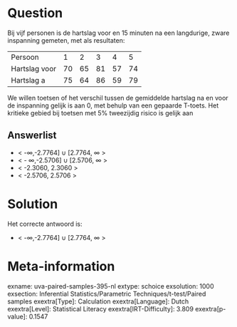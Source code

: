 Question
========

Bij vijf personen is de hartslag voor en 15 minuten na een langdurige,
zware inspanning gemeten, met als resultaten:

  --------------- ---- ---- ---- ---- ----
  Persoon         1    2    3    4    5
  Hartslag voor   70   65   81   57   74
  Hartslag a      75   64   86   59   79
  --------------- ---- ---- ---- ---- ----

We willen toetsen of het verschil tussen de gemiddelde hartslag na en
voor de inspanning gelijk is aan 0, met behulp van een gepaarde T-toets.
Het kritieke gebied bij toetsen met 5% tweezijdig risico is gelijk aan


Answerlist
----------

* < -∞,-2.7764] ∪ [2.7764, ∞ >
* < - ∞,-2.5706] ∪ [2.5706, ∞ >
* < -2.3060, 2.3060 >
* < -2.5706, 2.5706 >

Solution
========

Het correcte antwoord is: 

* < -∞,-2.7764] ∪ [2.7764, ∞ >

Meta-information
================
exname: uva-paired-samples-395-nl
extype: schoice
exsolution: 1000
exsection: Inferential Statistics/Parametric Techniques/t-test/Paired samples
exextra[Type]: Calculation
exextra[Language]: Dutch
exextra[Level]: Statistical Literacy
exextra[IRT-Difficulty]: 3.809
exextra[p-value]: 0.1547
